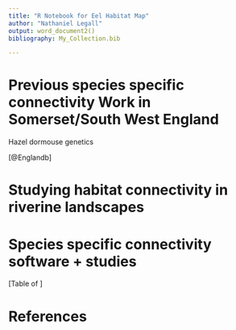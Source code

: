 ```yaml
---
title: "R Notebook for Eel Habitat Map"
author: "Nathaniel Legall"
output: word_document2()
bibliography: My_Collection.bib

---
```


# Previous species specific connectivity Work in Somerset/South West England

Hazel dormouse genetics

[@Englandb]

# Studying habitat connectivity in riverine landscapes

# Species specific connectivity software + studies 

[Table of ]

# References